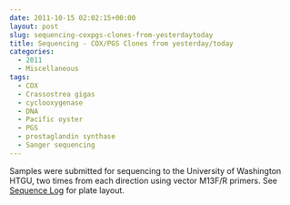```yaml
---
date: 2011-10-15 02:02:15+00:00
layout: post
slug: sequencing-coxpgs-clones-from-yesterdaytoday
title: Sequencing - COX/PGS Clones from yesterday/today
categories:
  - 2011
  - Miscellaneous
tags:
  - COX
  - Crassostrea gigas
  - cyclooxygenase
  - DNA
  - Pacific oyster
  - PGS
  - prostaglandin synthase
  - Sanger sequencing
---
```


Samples were submitted for sequencing to the University of Washington HTGU, two times from each direction using vector M13F/R primers. See [Sequence Log](https://docs.google.com/spreadsheet/ccc?key=0AtV_gF766XZAcHljOFBWd3pLTUJwbUxkdkg1OGdCY3c&usp=sharing) for plate layout.
